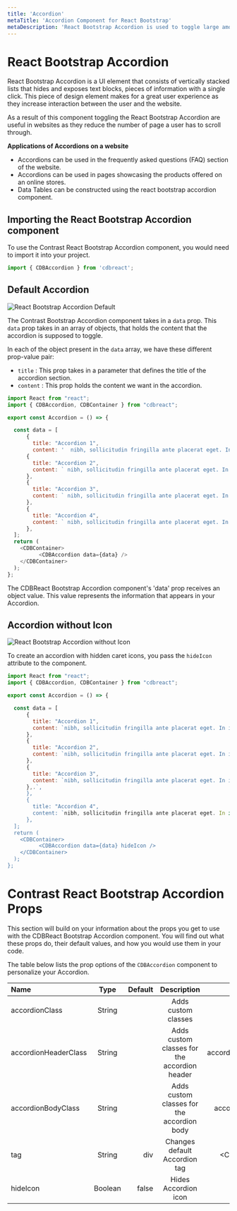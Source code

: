 ```yaml
---
title: 'Accordion'
metaTitle: 'Accordion Component for React Bootstrap'
metaDescription: 'React Bootstrap Accordion is used to toggle large amount of items.'
---
```



# React Bootstrap Accordion

React Bootstrap Accordion is a UI element that consists of vertically stacked lists that hides and exposes text blocks, pieces of information with a single click. This piece of design element makes for a great user experience as they increase interaction between the user and the website.

As a result of this component toggling the React Bootstrap Accordion are useful in websites as they reduce the number of page a user has to scroll through.

**Applications of Accordions on a website**

- Accordions can be used in the frequently asked questions (FAQ) section of the website.
- Accordions can be used in pages showcasing the products offered on an online stores.
- Data Tables can be constructed using the react bootstrap accordion component.

## Importing the React Bootstrap Accordion component

To use the Contrast React Bootstrap Accordion component, you would need to import it into your project.

```js
import { CDBAccordion } from 'cdbreact';
```

## Default Accordion

<img src={accordion1} alt="React Bootstrap Accordion Default" />

The Contrast Bootstrap Accordion component takes in a `data` prop. This `data` prop takes in an array of objects, that holds the content that the accordion is supposed to toggle.

In each of the object present in the `data` array, we have these different prop-value pair:

- `title` : This prop takes in a parameter that defines the title of the accordion section.
- `content` : This prop holds the content we want in the accordion.

```js
import React from "react";
import { CDBAccordion, CDBContainer } from "cdbreact";

export const Accordion = () => {

  const data = [
      {
        title: "Accordion 1",
        content: '  nibh, sollicitudin fringilla ante placerat eget. In in vulputate neque. Mputate tellus ut sodales interdum. Nam non diam aliquam, iaculis enim vitae, imperdiet eros. Praesent lacinia pretium ante, quis rhon Donec sed lectus diam. Quisque a vehicula tortor, at viverra quam. Vecus ex auris eu tortor in est porttitor efficiturFusce sit amet purus id lacCurabitur posuere ligulaus rutrum dapibus. Fusce et dictum nisi, in vs lacus. Nam sit amet mauris ut sapien varius tincidunt in in velit.stibolutpat leo. in vel risus. Aliquam dignissim lectus sit amet odio malesuada eleifend. Quisque ligula erat, vestibulum vel massa nec, lobortis convalliulum posuere sem eu erat egestas, ut tempor sem ultrices. Curabitur vulaliquam vitae. Maecenas et eros nec leo ultrices rhoncus eget ac odio.},
      {
        title: "Accordion 2",
        content: ` nibh, sollicitudin fringilla ante placerat eget. In in vulputate neque. Mputate tellus ut sodales interdum. Nam non diam aliquam, iaculis enim vitae, imperdiet eros. Praesent lacinia pretium ante, quis rhon Donec sed lectus diam. Quisque a vehicula tortor, at viverra quam. Vecus ex auris eu tortor in est porttitor efficiturFusce sit amet purus id lacCurabitur posuere ligulaus rutrum dapibus. Fusce et dictum nisi, in vs lacus. Nam sit amet mauris ut sapien varius tincidunt in in velit.stibolutpat leo. in vel risus. Aliquam dignissim lectus sit amet odio malesuada eleifend. Quisque ligula erat, vestibulum vel massa nec, lobortis convalliulum posuere sem eu erat egestas, ut tempor sem ultrices. Curabitur vulaliquam vitae. Maecenas et eros nec leo ultrices rhoncus eget ac odio.`,
      },
      {
        title: "Accordion 3",
        content: ` nibh, sollicitudin fringilla ante placerat eget. In in vulputate neque. Mputate tellus ut sodales interdum. Nam non diam aliquam, iaculis enim vitae, imperdiet eros. Praesent lacinia pretium ante, quis rhon Donec sed lectus diam. Quisque a vehicula tortor, at viverra quam. Vecus ex auris eu tortor in est porttitor efficiturFusce sit amet purus id lacCurabitur posuere ligulaus rutrum dapibus. Fusce et dictum nisi, in vs lacus. Nam sit amet mauris ut sapien varius tincidunt in in velit.stibolutpat leo. in vel risus. Aliquam dignissim lectus sit amet odio malesuada eleifend. Quisque ligula erat, vestibulum vel massa nec, lobortis convalliulum posuere sem eu erat egestas, ut tempor sem ultrices. Curabitur vulaliquam vitae. Maecenas et eros nec leo ultrices rhoncus eget ac odio.`,
      },
      {
        title: "Accordion 4",
        content: ` nibh, sollicitudin fringilla ante placerat eget. In in vulputate neque. Mputate tellus ut sodales interdum. Nam non diam aliquam, iaculis enim vitae, imperdiet eros. Praesent lacinia pretium ante, quis rhon Donec sed lectus diam. Quisque a vehicula tortor, at viverra quam. Vecus ex auris eu tortor in est porttitor efficiturFusce sit amet purus id lacCurabitur posuere ligulaus rutrum dapibus. Fusce et dictum nisi, in vs lacus. Nam sit amet mauris ut sapien varius tincidunt in in velit.stibolutpat leo. in vel risus. Aliquam dignissim lectus sit amet odio malesuada eleifend. Quisque ligula erat, vestibulum vel massa nec, lobortis convalliulum posuere sem eu erat egestas, ut tempor sem ultrices. Curabitur vulaliquam vitae. Maecenas et eros nec leo ultrices rhoncus eget ac odio.`,
      },
  ];
  return (
    <CDBContainer>
          <CDBAccordion data={data} />
    </CDBContainer>
  );
};
```

The CDBReact Bootstrap Accordion component's 'data' prop receives an object value. This value represents the information that appears in your Accordion.

## Accordion without Icon

<img src={accordion2} alt="React Bootstrap Accordion without Icon" />

To create an accordion with hidden caret icons, you pass the `hideIcon` attribute to the component.

```js
import React from "react";
import { CDBAccordion, CDBContainer } from "cdbreact";

export const Accordion = () => {

  const data = [
      {
        title: "Accordion 1",
        content: `nibh, sollicitudin fringilla ante placerat eget. In in vulputate neque. Mputate tellus ut sodales interdum. Nam non diam aliquam, iaculis enim vitae, imperdiet eros. Praesent lacinia pretium ante, quis rhon Donec sed lectus diam. Quisque a vehicula tortor, at viverra quam. Vecus ex auris eu tortor in est porttitor efficiturFusce sit amet purus id lacCurabitur posuere ligulaus rutrum dapibus. Fusce et dictum nisi, in vs lacus. Nam sit amet mauris ut sapien varius tincidunt in in velit.stibolutpat leo. in vel risus. Aliquam dignissim lectus sit amet odio malesuada eleifend. Quisque ligula erat, vestibulum vel massa nec, lobortis convalliulum posuere sem eu erat egestas, ut tempor sem ultrices. Curabitur vulaliquam vitae. Maecenas et eros nec leo ultrices rhoncus eget ac odio.`,
      },
      {
        title: "Accordion 2",
        content: `nibh, sollicitudin fringilla ante placerat eget. In in vulputate neque. Mputate tellus ut sodales interdum. Nam non diam aliquam, iaculis enim vitae, imperdiet eros. Praesent lacinia pretium ante, quis rhon Donec sed lectus diam. Quisque a vehicula tortor, at viverra quam. Vecus ex auris eu tortor in est porttitor efficiturFusce sit amet purus id lacCurabitur posuere ligulaus rutrum dapibus. Fusce et dictum nisi, in vs lacus. Nam sit amet mauris ut sapien varius tincidunt in in velit.stibolutpat leo. in vel risus. Aliquam dignissim lectus sit amet odio malesuada eleifend. Quisque ligula erat, vestibulum vel massa nec, lobortis convalliulum posuere sem eu erat egestas, ut tempor sem ultrices. Curabitur vulaliquam vitae. Maecenas et eros nec leo ultrices rhoncus eget ac odio.`,
      },
      {
        title: "Accordion 3",
        content: `nibh, sollicitudin fringilla ante placerat eget. In in vulputate neque. Mputate tellus ut sodales interdum. Nam non diam aliquam, iaculis enim vitae, imperdiet eros. Praesent lacinia pretium ante, quis rhon Donec sed lectus diam. Quisque a vehicula tortor, at viverra quam. Vecus ex auris eu tortor in est porttitor efficiturFusce sit amet purus id lacCurabitur posuere ligulaus rutrum dapibus. Fusce et dictum nisi, in vs lacus. Nam sit amet mauris ut sapien varius tincidunt in in velit.stibolutpat leo. in vel risus. Aliquam dignissim lectus sit amet odio malesuada eleifend. Quisque ligula erat, vestibulum vel massa nec, lobortis convalliulum posuere sem eu erat egestas, ut tempor sem ultrices. Curabitur vulaliquam vitae. Maecenas et eros nec leo ultrices rhoncus eget ac odio.`,
      },.`,
      },
      {
        title: "Accordion 4",
        content: `nibh, sollicitudin fringilla ante placerat eget. In in vulputate neque. Mputate tellus ut sodales interdum. Nam non diam aliquam, iaculis enim vitae, imperdiet eros. Praesent lacinia pretium ante, quis rhon Donec sed lectus diam. Quisque a vehicula tortor, at viverra quam. Vecus ex auris eu tortor in est porttitor efficiturFusce sit amet purus id lacCurabitur posuere ligulaus rutrum dapibus. Fusce et dictum nisi, in vs lacus. Nam sit amet mauris ut sapien varius tincidunt in in velit.stibolutpat leo. in vel risus. Aliquam dignissim lectus sit amet odio malesuada eleifend. Quisque ligula erat, vestibulum vel massa nec, lobortis convalliulum posuere sem eu erat egestas, ut tempor sem ultrices. Curabitur vulaliquam vitae. Maecenas et eros nec leo ultrices rhoncus eget ac odio.`,
      },
  ];
  return (
    <CDBContainer>
          <CDBAccordion data={data} hideIcon />
    </CDBContainer>
  );
};
```

# Contrast React Bootstrap Accordion Props

This section will build on your information about the props you get to use with the CDBReact Bootstrap Accordion component. You will find out what these props do, their default values, and how you would use them in your code.

The table below lists the prop options of the `CDBAccordion` component to personalize your Accordion.

| Name                 |  Type   | Default |                 Description                  |                                                   Example |
| :------------------- | :-----: | ------: | :------------------------------------------: | --------------------------------------------------------: |
| accordionClass       | String  |         |             Adds custom classes              |             <CDBAccordion accordionClass="myClass" ... /> |
| accordionHeaderClass | String  |         | Adds custom classes for the accordion header | <CDBAccordion accordionHeaderClass="myHeaderClass" ... /> |
| accordionBodyClass   | String  |         |  Adds custom classes for the accordion body  |     <CDBAccordion accordionBodyClass="myBodyClass" ... /> |
| tag                  | String  |     div |        Changes default Accordion tag         |                      <CDBAccordion tag="Accordion" ... /> |
| hideIcon             | Boolean |   false |             Hides Accordion icon             |                              <CDBAccordion hideIcon .../> |
